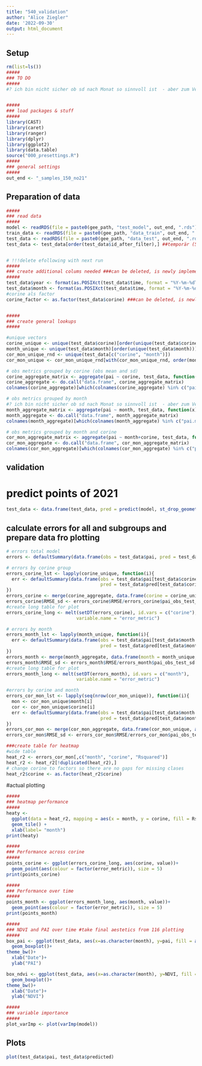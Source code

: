 ```yaml
---
title: "540_validation"
author: "Alice Ziegler"
date: '2022-09-30'
output: html_document
---
```


## Setup
```r
rm(list=ls())
#####
### TO DO
#####
#? ich bin nicht sicher ob sd nach Monat so sinnvoll ist  - aber zum Vergleich der Monate untereinander evtl schon...


#####
### load packages & stuff
#####
library(CAST)
library(caret)
library(ranger)
library(dplyr)
library(ggplot2)
library(data.table)
source("000_presettings.R")
#####
### general settings
#####
out_end <- "_samples_150_no21"
```

## Preparation of data
```r

#####
### read data
#####
model <- readRDS(file = paste0(gee_path, "test_model", out_end, ".rds"))
train_data <- readRDS(file = paste0(gee_path, "data_train", out_end, ".rds"))
test_data <- readRDS(file = paste0(gee_path, "data_test", out_end, ".rds")) # 2021
test_data <- test_data[order(test_data$id_after_filter),] ##temporär (5.10.) ist eigentlich in 530 angepasst. sollte ab nächstem modelrun passen 


# !!!delete efollowing with next run
#####
### create additional colums needed ###can be deleted, is newly implemented in 030
#####
test_data$year <- format(as.POSIXct(test_data$time, format = "%Y-%m-%dT%H:%M:%S"), format = "%Y")
test_data$month <- format(as.POSIXct(test_data$time, format = "%Y-%m-%dT%H:%M:%S"), format = "%m")
#corine als factor
corine_factor <- as.factor(test_data$corine) ###can be deleted, is newly implemented in 040


#####
### create general lookups
#####

#unique vectors 
corine_unique <- unique(test_data$corine)[order(unique(test_data$corine))]
month_unique <- unique(test_data$month)[order(unique(test_data$month))]
cor_mon_unique_rnd <- unique(test_data[c("corine", "month")])
cor_mon_unique <- cor_mon_unique_rnd[with(cor_mon_unique_rnd, order(month, corine)),]

# obs metrics grouped by corine (obs mean and sd)
corine_aggregate_matrix <- aggregate(pai ~ corine, test_data, function(x) c(mean = mean(x), sd = sd(x)))
corine_aggregate <- do.call("data.frame", corine_aggregate_matrix)
colnames(corine_aggregate)[which(colnames(corine_aggregate) %in% c("pai.mean", "pai.sd"))] <- c("pai_obs_test_mean", "pai_obs_test_sd")

# obs metrics grouped by month 
#? ich bin nicht sicher ob sd nach Monat so sinnvoll ist  - aber zum Vergleich der Monate untereinander evtl schon...
month_aggregate_matrix <- aggregate(pai ~ month, test_data, function(x) c(mean = mean(x), sd = sd(x)))
month_aggregate <- do.call("data.frame", month_aggregate_matrix)
colnames(month_aggregate)[which(colnames(month_aggregate) %in% c("pai.mean", "pai.sd"))] <- c("pai_obs_est_mean", "pai_obs_test_sd")

# obs metrics grouped by month and corine
cor_mon_aggregate_matrix <- aggregate(pai ~ month+corine, test_data, function(x) c(mean = mean(x), sd = sd(x)))
cor_mon_aggregate <- do.call("data.frame", cor_mon_aggregate_matrix)
colnames(cor_mon_aggregate)[which(colnames(cor_mon_aggregate) %in% c("pai.mean", "pai.sd"))] <- c("pai_obs_est_mean", "pai_obs_test_sd")
```

## validation

# predict points of 2021
```r
test_data <- data.frame(test_data, pred = predict(model, st_drop_geometry(test_data)))
```

## calculate errors for all and subgroups and prepare data fro plotting
```r
# errors total model
errors <- defaultSummary(data.frame(obs = test_data$pai, pred = test_data$pred))

# errors by corine group
errors_corine_lst <- lapply(corine_unique, function(i){
  err <- defaultSummary(data.frame(obs = test_data$pai[test_data$corine == i], 
                                   pred = test_data$pred[test_data$corine == i]))
})
errors_corine <- merge(corine_aggregate, data.frame(corine = corine_unique, as.data.frame(do.call("rbind", errors_corine_lst))), by = "corine")
errors_corine$RMSE_sd <- errors_corine$RMSE/errors_corine$pai_obs_test_sd
#create long table for plot
errors_corine_long <- melt(setDT(errors_corine), id.vars = c("corine"), 
                          variable.name = "error_metric")

# errors by month
errors_month_lst <- lapply(month_unique, function(i){
  err <- defaultSummary(data.frame(obs = test_data$pai[test_data$month == i], 
                                   pred = test_data$pred[test_data$month == i]))
})
errors_month <- merge(month_aggregate, data.frame(month = month_unique, as.data.frame(do.call("rbind", errors_month_lst))), by = "month")
errors_month$RMSE_sd <- errors_month$RMSE/errors_month$pai_obs_test_sd
#create long table for plot
errors_month_long <- melt(setDT(errors_month), id.vars = c("month"), 
                          variable.name = "error_metric")

#errors by corine and month
errors_cor_mon_lst <- lapply(seq(nrow(cor_mon_unique)), function(i){
  mon <- cor_mon_unique$month[i]
  cor <- cor_mon_unique$corine[i]
  err <- defaultSummary(data.frame(obs = test_data$pai[test_data$month == mon & test_data$corine == cor], 
                                   pred = test_data$pred[test_data$month == mon & test_data$corine == cor]))
})
errors_cor_mon <- merge(cor_mon_aggregate, data.frame(cor_mon_unique, as.data.frame(do.call("rbind", errors_cor_mon_lst))), by = c("month", "corine"))
errors_cor_mon$RMSE_sd <- errors_cor_mon$RMSE/errors_cor_mon$pai_obs_test_sd

###create table for heatmap
#wide table
heat_r2 <- errors_cor_mon[,c("month", "corine", "Rsquared")]
heat_r2 <- heat_r2[!duplicated(heat_r2),]
# change corine to factors so there are no gaps for missing clases
heat_r2$corine <- as.factor(heat_r2$corine)

```

#actual plotting

```r
#####
### heatmap performance
##### 
heaty <- 
  ggplot(data = heat_r2, mapping = aes(x = month, y = corine, fill = Rsquared)) + 
  geom_tile() + 
  xlab(label= "month")
print(heaty)

#####
### Performance across corine
#####
points_corine <- ggplot(errors_corine_long, aes(corine, value))+
  geom_point(aes(colour = factor(error_metric)), size = 5)
print(points_corine)

#####
### Performance over time
#####
points_month <- ggplot(errors_month_long, aes(month, value))+
  geom_point(aes(colour = factor(error_metric)), size = 5)
print(points_month)

#####
### NDVI and PAI over time #take final aestetics from 116 plotting
#####
box_pai <- ggplot(test_data, aes(x=as.character(month), y=pai, fill = as.character(corine))) +
  geom_boxplot()+
theme_bw()+
  xlab("Date")+
  ylab("PAI")

box_ndvi <- ggplot(test_data, aes(x=as.character(month), y=NDVI, fill = as.character(corine))) +
  geom_boxplot()+
theme_bw()+
  xlab("Date")+
  ylab("NDVI")

#####
### variable importance
#####
plot_varImp <- plot(varImp(model))

```

## Plots


```r

plot(test_data$pai, test_data$predicted)
```


